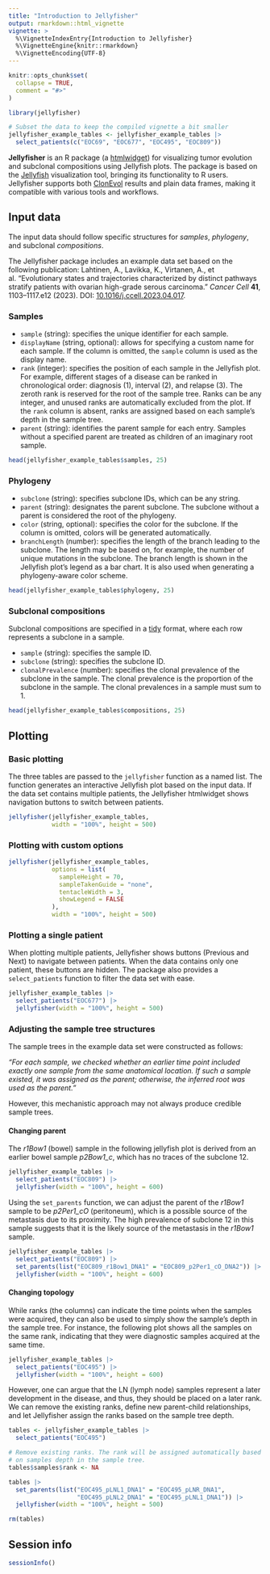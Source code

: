 ```yaml
---
title: "Introduction to Jellyfisher"
output: rmarkdown::html_vignette
vignette: >
  %\VignetteIndexEntry{Introduction to Jellyfisher}
  %\VignetteEngine{knitr::rmarkdown}
  %\VignetteEncoding{UTF-8}
---
```


```r
knitr::opts_chunk$set(
  collapse = TRUE,
  comment = "#>"
)
```

```r
library(jellyfisher)
```

```r
# Subset the data to keep the compiled vignette a bit smaller
jellyfisher_example_tables <- jellyfisher_example_tables |>
  select_patients(c("EOC69", "EOC677", "EOC495", "EOC809"))
```

**Jellyfisher** is an R package (a [htmlwidget](https://www.htmlwidgets.org/))
for visualizing tumor evolution and subclonal compositions using Jellyfish plots.
The package is based on the
[Jellyfish](https://github.com/HautaniemiLab/jellyfish) visualization tool,
bringing its functionality to R users. Jellyfisher supports both
[ClonEvol](https://github.com/hdng/clonevol) results and plain data frames,
making it compatible with various tools and workflows.

## Input data

The input data should follow specific structures for _samples_, _phylogeny_, and
subclonal _compositions_.

The Jellyfisher package includes an example data set based on the following
publication:
Lahtinen, A., Lavikka, K., Virtanen, A., et al. "Evolutionary states and
trajectories characterized by distinct pathways stratify patients with ovarian
high-grade serous carcinoma." _Cancer Cell_ **41**, 1103–1117.e12 (2023). DOI:
[10.1016/j.ccell.2023.04.017](https://doi.org/10.1016/j.ccell.2023.04.017).

### Samples
            
- `sample` (string): specifies the unique identifier for each sample.
- `displayName` (string, optional): allows for specifying a custom name for each sample. If the column is omitted, the `sample` column is used as the display name.
- `rank` (integer): specifies the position of each sample in the Jellyfish plot. For example, different stages of a disease can be ranked in chronological order: diagnosis (1), interval (2), and relapse (3). The zeroth rank is reserved for the root of the sample tree. Ranks can be any integer, and unused ranks are automatically excluded from the plot. If the `rank` column is
  absent, ranks are assigned based on each sample’s depth in the sample tree.
- `parent` (string): identifies the parent sample for each entry. Samples without a specified parent are treated as children of an imaginary root sample.

```r
head(jellyfisher_example_tables$samples, 25)
```

### Phylogeny

- `subclone` (string): specifies subclone IDs, which can be any string.
- `parent` (string): designates the parent subclone. The subclone without a parent is considered the root of the phylogeny.
- `color` (string, optional): specifies the color for the subclone. If the column is omitted, colors will be generated automatically.
- `branchLength` (number): specifies the length of the branch leading to the subclone. The length may be based on, for example, the number of unique mutations in the subclone. The branch length is shown in the Jellyfish plot's legend as a bar chart. It is also used when generating a phylogeny-aware color scheme.

```r
head(jellyfisher_example_tables$phylogeny, 25)
```

### Subclonal compositions

Subclonal compositions are specified in a
[tidy](https://vita.had.co.nz/papers/tidy-data.pdf) format, where each row
represents a subclone in a sample.

- `sample` (string): specifies the sample ID.
- `subclone` (string): specifies the subclone ID.
- `clonalPrevalence` (number): specifies the clonal prevalence of the subclone in the sample. The clonal prevalence is the proportion of the subclone in the sample. The clonal prevalences in a sample must sum to 1.

```r
head(jellyfisher_example_tables$compositions, 25)
```

## Plotting

### Basic plotting 

The three tables are passed to the `jellyfisher` function as a named list. The
function generates an interactive Jellyfish plot based on the input data. If the
data set contains multiple patients, the Jellyfisher htmlwidget shows navigation
buttons to switch between patients.

```r
jellyfisher(jellyfisher_example_tables,
            width = "100%", height = 500)
```

### Plotting with custom options

```r
jellyfisher(jellyfisher_example_tables,
            options = list(
              sampleHeight = 70,
              sampleTakenGuide = "none",
              tentacleWidth = 3,
              showLegend = FALSE
            ),
            width = "100%", height = 500)
```

### Plotting a single patient

When plotting multiple patients, Jellyfisher shows buttons (Previous and Next)
to navigate between patients. When the data contains only one patient, these
buttons are hidden. The package also provides a `select_patients` function to
filter the data set with ease.

```r
jellyfisher_example_tables |>
  select_patients("EOC677") |>
  jellyfisher(width = "100%", height = 500)
```

### Adjusting the sample tree structures

The sample trees in the example data set were constructed as follows:

*"For each sample, we checked whether an earlier time point included exactly one
sample from the same anatomical location.  If such a sample existed, it was
assigned as the parent; otherwise, the inferred root was used as the parent."*

However, this mechanistic approach may not always produce credible sample trees.

#### Changing parent

The *r1Bow1* (bowel) sample in the following jellyfish plot is derived
from an earlier bowel sample *p2Bow1_c*, which has no traces of the subclone 12.

```r
jellyfisher_example_tables |>
  select_patients("EOC809") |>
  jellyfisher(width = "100%", height = 600)
```

Using the `set_parents` function, we can adjust the parent of the *r1Bow1* sample
to be *p2Per1_cO* (peritoneum), which is a possible source of the metastasis due
to its proximity. The high prevalence of subclone 12 in this sample suggests
that it is the likely source of the metastasis in the *r1Bow1* sample.

```r
jellyfisher_example_tables |>
  select_patients("EOC809") |>
  set_parents(list("EOC809_r1Bow1_DNA1" = "EOC809_p2Per1_cO_DNA2")) |>
  jellyfisher(width = "100%", height = 600)
```

#### Changing topology

While ranks (the columns) can indicate the time points when the samples were
acquired, they can also be used to simply show the sample's depth in the sample
tree. For instance, the following plot shows all the samples on the same rank,
indicating that they were diagnostic samples acquired at the same time.

```r
jellyfisher_example_tables |>
  select_patients("EOC495") |>
  jellyfisher(width = "100%", height = 600)
```

However, one can argue that the LN (lymph node) samples represent a later
development in the disease, and thus, they should be placed on a later rank.
We can remove the existing ranks, define new parent-child relationships, and
let Jellyfisher assign the ranks based on the sample tree depth.

```r
tables <- jellyfisher_example_tables |>
  select_patients("EOC495")

# Remove existing ranks. The rank will be assigned automatically based
# on samples depth in the sample tree.
tables$samples$rank <- NA

tables |>
  set_parents(list("EOC495_pLNL1_DNA1" = "EOC495_pLNR_DNA1",
                   "EOC495_pLNL2_DNA1" = "EOC495_pLNL1_DNA1")) |>
  jellyfisher(width = "100%", height = 500)
```

```r
rm(tables)
```

## Session info

```r
sessionInfo()
```
